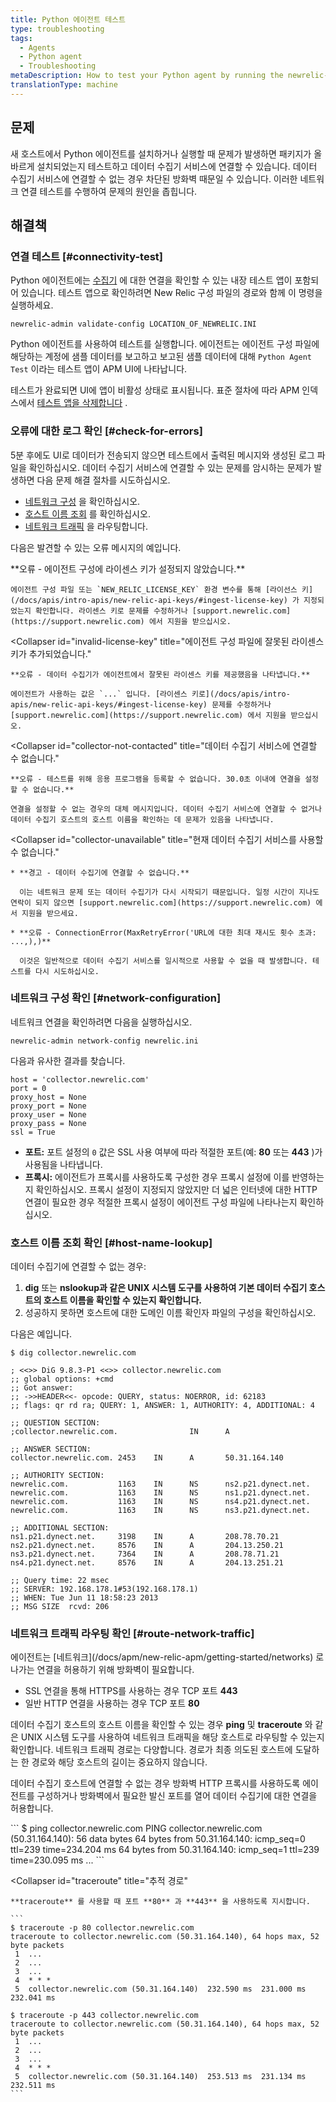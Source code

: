 ```yaml
---
title: Python 에이전트 테스트
type: troubleshooting
tags:
  - Agents
  - Python agent
  - Troubleshooting
metaDescription: How to test your Python agent by running the newrelic-admin validate-config (config file location) command.
translationType: machine
---
```


## 문제

새 호스트에서 Python 에이전트를 설치하거나 실행할 때 문제가 발생하면 패키지가 올바르게 설치되었는지 테스트하고 데이터 수집기 서비스에 연결할 수 있습니다. 데이터 수집기 서비스에 연결할 수 없는 경우 차단된 방화벽 때문일 수 있습니다. 이러한 네트워크 연결 테스트를 수행하여 문제의 원인을 좁힙니다.

## 해결책

### 연결 테스트 [#connectivity-test]

Python 에이전트에는 [수집기](/docs/accounts-partnerships/education/getting-started-new-relic/glossary#collector) 에 대한 연결을 확인할 수 있는 내장 테스트 앱이 포함되어 있습니다. 테스트 앱으로 확인하려면 New Relic 구성 파일의 경로와 함께 이 명령을 실행하세요.

```
newrelic-admin validate-config LOCATION_OF_NEWRELIC.INI
```

Python 에이전트를 사용하여 테스트를 실행합니다. 에이전트는 에이전트 구성 파일에 해당하는 계정에 샘플 데이터를 보고하고 보고된 샘플 데이터에 대해 `Python Agent Test` 이라는 테스트 앱이 APM UI에 나타납니다.

테스트가 완료되면 UI에 앱이 비활성 상태로 표시됩니다. 표준 절차에 따라 APM 인덱스에서 [테스트 앱을 삭제합니다](/docs/apm/new-relic-apm/maintenance/remove-applications-servers) .

### 오류에 대한 로그 확인 [#check-for-errors]

5분 후에도 UI로 데이터가 전송되지 않으면 테스트에서 출력된 메시지와 생성된 로그 파일을 확인하십시오. 데이터 수집기 서비스에 연결할 수 있는 문제를 암시하는 문제가 발생하면 다음 문제 해결 절차를 시도하십시오.

* [네트워크 구성](/docs/agents/python-agent/installation-configuration/testing-python-agent#network-configuration) 을 확인하십시오.
* [호스트 이름 조회](/docs/agents/python-agent/installation-configuration/testing-python-agent#host-name-lookup) 를 확인하십시오.
* [네트워크 트래픽](/docs/agents/python-agent/installation-configuration/testing-python-agent#network-traffic-routing) 을 라우팅합니다.

다음은 발견할 수 있는 오류 메시지의 예입니다.

<CollapserGroup>
  <Collapser
    id="license-key-not-added"
    title="에이전트 구성 파일에 라이센스 키가 추가되지 않았습니다."
  >
    **오류 - 에이전트 구성에 라이센스 키가 설정되지 않았습니다.**

    에이전트 구성 파일 또는 `NEW_RELIC_LICENSE_KEY` 환경 변수를 통해 [라이선스 키](/docs/apis/intro-apis/new-relic-api-keys/#ingest-license-key) 가 지정되었는지 확인합니다. 라이센스 키로 문제를 수정하거나 [support.newrelic.com](https://support.newrelic.com) 에서 지원을 받으십시오.
  </Collapser>

  <Collapser
    id="invalid-license-key"
    title="에이전트 구성 파일에 잘못된 라이센스 키가 추가되었습니다."
  >
    **오류 - 데이터 수집기가 에이전트에서 잘못된 라이센스 키를 제공했음을 나타냅니다.**

    에이전트가 사용하는 값은 `...` 입니다. [라이센스 키로](/docs/apis/intro-apis/new-relic-api-keys/#ingest-license-key) 문제를 수정하거나 [support.newrelic.com](https://support.newrelic.com) 에서 지원을 받으십시오.
  </Collapser>

  <Collapser
    id="collector-not-contacted"
    title="데이터 수집기 서비스에 연결할 수 없습니다."
  >
    **오류 - 테스트를 위해 응용 프로그램을 등록할 수 없습니다. 30.0초 이내에 연결을 설정할 수 없습니다.**

    연결을 설정할 수 없는 경우의 대체 메시지입니다. 데이터 수집기 서비스에 연결할 수 없거나 데이터 수집기 호스트의 호스트 이름을 확인하는 데 문제가 있음을 나타냅니다.
  </Collapser>

  <Collapser
    id="collector-unavailable"
    title="현재 데이터 수집기 서비스를 사용할 수 없습니다."
  >
    * **경고 - 데이터 수집기에 연결할 수 없습니다.**

      이는 네트워크 문제 또는 데이터 수집기가 다시 시작되기 때문입니다. 일정 시간이 지나도 연락이 되지 않으면 [support.newrelic.com](https://support.newrelic.com) 에서 지원을 받으세요.

    * **오류 - ConnectionError(MaxRetryError('URL에 대한 최대 재시도 횟수 초과: ...,),)**

      이것은 일반적으로 데이터 수집기 서비스를 일시적으로 사용할 수 없을 때 발생합니다. 테스트를 다시 시도하십시오.
  </Collapser>
</CollapserGroup>

### 네트워크 구성 확인 [#network-configuration]

네트워크 연결을 확인하려면 다음을 실행하십시오.

```
newrelic-admin network-config newrelic.ini
```

다음과 유사한 결과를 찾습니다.

```
host = 'collector.newrelic.com'
port = 0
proxy_host = None
proxy_port = None
proxy_user = None
proxy_pass = None
ssl = True
```

* **포트:** 포트 설정의 `0` 값은 SSL 사용 여부에 따라 적절한 포트(예: **80** 또는 **443** )가 사용됨을 나타냅니다.
* **프록시:** 에이전트가 프록시를 사용하도록 구성한 경우 프록시 설정에 이를 반영하는지 확인하십시오. 프록시 설정이 지정되지 않았지만 더 넓은 인터넷에 대한 HTTP 연결이 필요한 경우 적절한 프록시 설정이 에이전트 구성 파일에 나타나는지 확인하십시오.

### 호스트 이름 조회 확인 [#host-name-lookup]

데이터 수집기에 연결할 수 없는 경우:

1. **dig** 또는 **nslookup과 같은 UNIX 시스템 도구를 사용하여 기본 데이터 수집기 호스트의 호스트 이름을 확인할 수 있는지 확인합니다.**
2. 성공하지 못하면 호스트에 대한 도메인 이름 확인자 파일의 구성을 확인하십시오.

다음은 예입니다.

```
$ dig collector.newrelic.com

; <<>> DiG 9.8.3-P1 <<>> collector.newrelic.com
;; global options: +cmd
;; Got answer:
;; ->>HEADER<<- opcode: QUERY, status: NOERROR, id: 62183
;; flags: qr rd ra; QUERY: 1, ANSWER: 1, AUTHORITY: 4, ADDITIONAL: 4

;; QUESTION SECTION:
;collector.newrelic.com.                IN      A

;; ANSWER SECTION:
collector.newrelic.com. 2453    IN      A       50.31.164.140

;; AUTHORITY SECTION:
newrelic.com.           1163    IN      NS      ns2.p21.dynect.net.
newrelic.com.           1163    IN      NS      ns1.p21.dynect.net.
newrelic.com.           1163    IN      NS      ns4.p21.dynect.net.
newrelic.com.           1163    IN      NS      ns3.p21.dynect.net.

;; ADDITIONAL SECTION:
ns1.p21.dynect.net.     3198    IN      A       208.78.70.21
ns2.p21.dynect.net.     8576    IN      A       204.13.250.21
ns3.p21.dynect.net.     7364    IN      A       208.78.71.21
ns4.p21.dynect.net.     8576    IN      A       204.13.251.21

;; Query time: 22 msec
;; SERVER: 192.168.178.1#53(192.168.178.1)
;; WHEN: Tue Jun 11 18:58:23 2013
;; MSG SIZE  rcvd: 206
```

### 네트워크 트래픽 라우팅 확인 [#route-network-traffic]

<Callout variant="important">
  에이전트는 [네트워크](/docs/apm/new-relic-apm/getting-started/networks) 로 나가는 연결을 허용하기 위해 방화벽이 필요합니다.

  * SSL 연결을 통해 HTTPS를 사용하는 경우 TCP 포트 **443**
  * 일반 HTTP 연결을 사용하는 경우 TCP 포트 **80**
</Callout>

데이터 수집기 호스트의 호스트 이름을 확인할 수 있는 경우 **ping** 및 **traceroute** 와 같은 UNIX 시스템 도구를 사용하여 네트워크 트래픽을 해당 호스트로 라우팅할 수 있는지 확인합니다. 네트워크 트래픽 경로는 다양합니다. 경로가 최종 의도된 호스트에 도달하는 한 경로와 해당 호스트의 길이는 중요하지 않습니다.

데이터 수집기 호스트에 연결할 수 없는 경우 방화벽 HTTP 프록시를 사용하도록 에이전트를 구성하거나 방화벽에서 필요한 발신 포트를 열어 데이터 수집기에 대한 연결을 허용합니다.

<CollapserGroup>
  <Collapser
    id="ping"
    title="핑"
  >
    ```
    $ ping collector.newrelic.com
    PING collector.newrelic.com (50.31.164.140): 56 data bytes
    64 bytes from 50.31.164.140: icmp_seq=0 ttl=239 time=234.204 ms
    64 bytes from 50.31.164.140: icmp_seq=1 ttl=239 time=230.095 ms
    ...
    ```
  </Collapser>

  <Collapser
    id="traceroute"
    title="추적 경로"
  >
    **traceroute** 를 사용할 때 포트 **80** 과 **443** 을 사용하도록 지시합니다.

    ```
    $ traceroute -p 80 collector.newrelic.com
    traceroute to collector.newrelic.com (50.31.164.140), 64 hops max, 52 byte packets
     1  ...
     2  ...
     3  ...
     4  * * *
     5  collector.newrelic.com (50.31.164.140)  232.590 ms  231.000 ms  232.041 ms

    $ traceroute -p 443 collector.newrelic.com
    traceroute to collector.newrelic.com (50.31.164.140), 64 hops max, 52 byte packets
     1  ...
     2  ...
     3  ...
     4  * * *
     5  collector.newrelic.com (50.31.164.140)  253.513 ms  231.134 ms  232.511 ms
    ```
  </Collapser>
</CollapserGroup>